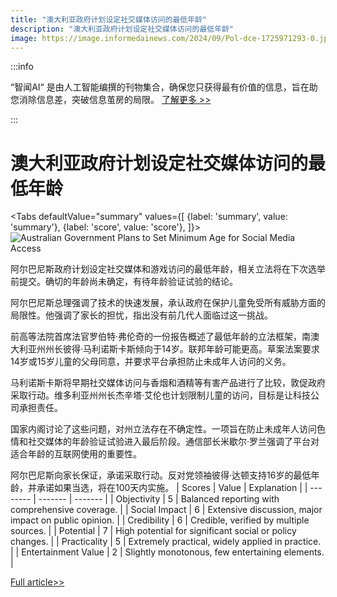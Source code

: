 ```yaml
---
title: "澳大利亚政府计划设定社交媒体访问的最低年龄"
description: "澳大利亚政府计划设定社交媒体访问的最低年龄"
image: https://image.informedainews.com/2024/09/Pol-dce-1725971293-0.jpg
---
```



:::info

“智闻AI“ 是由人工智能编撰的刊物集合，确保您只获得最有价值的信息，旨在助您消除信息差，突破信息茧房的局限。  [了解更多 >>](/)

:::

# 澳大利亚政府计划设定社交媒体访问的最低年龄


<Tabs
	defaultValue="summary"
	values={[
	{label: 'summary', value: 'summary'},
	{label: 'score', value: 'score'},
]}>
<TabItem value="summary">
<img
  src="https://image.informedainews.com/2024/09/Pol-dce-1725971293-0.jpg"
  alt="Australian Government Plans to Set Minimum Age for Social Media Access"
/>



阿尔巴尼斯政府计划设定社交媒体和游戏访问的最低年龄，相关立法将在下次选举前提交。确切的年龄尚未确定，有待年龄验证试验的结论。

阿尔巴尼斯总理强调了技术的快速发展，承认政府在保护儿童免受所有威胁方面的局限性。他强调了家长的担忧，指出没有前几代人面临过这一挑战。

前高等法院首席法官罗伯特·弗伦奇的一份报告概述了最低年龄的立法框架，南澳大利亚州州长彼得·马利诺斯卡斯倾向于14岁。联邦年龄可能更高。草案法案要求14岁或15岁儿童的父母同意，并要求平台承担防止未成年人访问的义务。

马利诺斯卡斯将早期社交媒体访问与香烟和酒精等有害产品进行了比较，敦促政府采取行动。维多利亚州州长杰辛塔·艾伦也计划限制儿童的访问，目标是让科技公司承担责任。

国家内阁讨论了这些问题，对州立法存在不确定性。一项旨在防止未成年人访问色情和社交媒体的年龄验证试验进入最后阶段。通信部长米歇尔·罗兰强调了平台对适合年龄的互联网使用的重要性。

阿尔巴尼斯向家长保证，承诺采取行动。反对党领袖彼得·达顿支持16岁的最低年龄，并承诺如果当选，将在100天内实施。
</TabItem>
<TabItem value="score">
	| Scores     | Value   | Explanation |
	| -------- | ------- | ------- |
	| Objectivity  | 5    | Balanced reporting with comprehensive coverage.    |
	| Social Impact | 6     | Extensive discussion, major impact on public opinion.    |
	| Credibility    | 6    | Credible, verified by multiple sources.    |
	| Potential    | 7    | High potential for significant social or policy changes.    |
	| Practicality    | 5    | Extremely practical, widely applied in practice.    |
	| Entertainment Value    | 2    | Slightly monotonous, few entertaining elements.    |
</TabItem>
</Tabs>

[Full article>>](https://www.theguardian.com/australia-news/article/2024/sep/09/social-media-age-limits-to-go-before-parliament-ahead-of-next-election-albanese-says)
